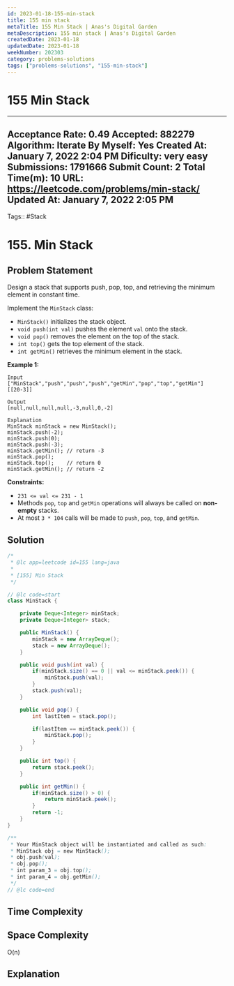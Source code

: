 ```yaml
---
id: 2023-01-18-155-min-stack
title: 155 min stack
metaTitle: 155 Min Stack | Anas's Digital Garden
metaDescription: 155 min stack | Anas's Digital Garden
createdDate: 2023-01-18
updatedDate: 2023-01-18
weekNumber: 202303
category: problems-solutions
tags: ["problems-solutions", "155-min-stack"]
---
```


# 155 Min Stack

---
Acceptance Rate: 0.49
Accepted: 882279
Algorithm: Iterate
By Myself: Yes
Created At: January 7, 2022 2:04 PM
Dificulty: very easy
Submissions: 1791666
Submit Count: 2
Total Time(m): 10
URL: <https://leetcode.com/problems/min-stack/>
Updated At: January 7, 2022 2:05 PM
---

Tags:: #Stack

# 155. Min Stack

## Problem Statement

Design a stack that supports push, pop, top, and retrieving the minimum element in constant time.

Implement the `MinStack` class:

- `MinStack()` initializes the stack object.
- `void push(int val)` pushes the element `val` onto the stack.
- `void pop()` removes the element on the top of the stack.
- `int top()` gets the top element of the stack.
- `int getMin()` retrieves the minimum element in the stack.

**Example 1:**

```
Input
["MinStack","push","push","push","getMin","pop","top","getMin"]
[[20-3]]

Output
[null,null,null,null,-3,null,0,-2]

Explanation
MinStack minStack = new MinStack();
minStack.push(-2);
minStack.push(0);
minStack.push(-3);
minStack.getMin(); // return -3
minStack.pop();
minStack.top();    // return 0
minStack.getMin(); // return -2

```

**Constraints:**

- `231 <= val <= 231 - 1`
- Methods `pop`, `top` and `getMin` operations will always be called on **non-empty** stacks.
- At most `3 * 104` calls will be made to `push`, `pop`, `top`, and `getMin`.

## Solution

```java
/*
 * @lc app=leetcode id=155 lang=java
 *
 * [155] Min Stack
 */

// @lc code=start
class MinStack {

    private Deque<Integer> minStack;
    private Deque<Integer> stack;

    public MinStack() {
        minStack = new ArrayDeque();
        stack = new ArrayDeque();
    }

    public void push(int val) {
        if(minStack.size() == 0 || val <= minStack.peek()) {
            minStack.push(val);
        }
        stack.push(val);
    }

    public void pop() {
        int lastItem = stack.pop();

        if(lastItem == minStack.peek()) {
            minStack.pop();
        }
    }

    public int top() {
        return stack.peek();
    }

    public int getMin() {
        if(minStack.size() > 0) {
            return minStack.peek();
        }
        return -1;
    }
}

/**
 * Your MinStack object will be instantiated and called as such:
 * MinStack obj = new MinStack();
 * obj.push(val);
 * obj.pop();
 * int param_3 = obj.top();
 * int param_4 = obj.getMin();
 */
// @lc code=end
```

## Time Complexity

## Space Complexity

O(n)

## Explanation
